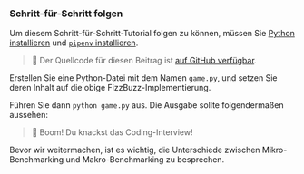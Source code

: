 
### Schritt-für-Schritt folgen

Um diesem Schritt-für-Schritt-Tutorial folgen zu können, müssen Sie [Python installieren](https://www.python.org/downloads/) und [`pipenv` installieren](https://pipenv.pypa.io/en/latest/installation.html).

> 🐰 Der Quellcode für diesen Beitrag ist [auf GitHub verfügbar](https://github.com/bencherdev/bencher/tree/main/examples/python/pytest-benchmark).

Erstellen Sie eine Python-Datei mit dem Namen `game.py`, und setzen Sie deren Inhalt auf die obige FizzBuzz-Implementierung.

Führen Sie dann `python game.py` aus. Die Ausgabe sollte folgendermaßen aussehen:

<FizzBuzzOutput />

> 🐰 Boom! Du knackst das Coding-Interview!

Bevor wir weitermachen, ist es wichtig, die Unterschiede zwischen Mikro-Benchmarking und Makro-Benchmarking zu besprechen.